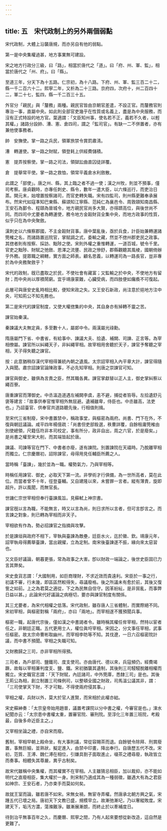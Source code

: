 ```yaml
---
---
---
```

title: 五　宋代政制上的另外兩個弱點
---




宋代政制，大體上沿襲唐規，而亦另自有他的弱點。

第一是中央集權過甚，地方事業無可建設。

宋之地方行政分三級，曰「路」，相當於唐代之「道」。曰「府、州、軍、監」，相當於唐代之「州、府」。曰「縣」。

至道三年，分天下為十五路。仁宗初，為十八路。下府、州、軍、監三百二十二，縣一千二百六十二。熙寧二年，又析為二十三路。京府四，次府十，州二百四十二，軍二十七，監四，縣一千二百三十五。

外官分「親民」與「釐務」兩種。親民官皆由京朝官差遣，不設正官。而釐務官則專治一事，直屬中央。如此則全部官吏幾乎在性質或名義上，盡是為中央服務，而沒有正式特設的地方官。葉適謂：「文臣知州事，使名若不正，義若不久者，以輕其權。」諸路分設帥、漕、憲、倉四司，謂之「監司官」。有缺一二不併置者，亦有兼他使事務者。

帥　安撫使。掌一路之兵民，領軍旅禁令賞罰肅淸。

漕　轉運使。掌一路之財賦，領登耗上供經費儲積。

憲　提弄按察使。掌一路之司法，領獄訟曲直囚徒詳覆。

倉　提舉常平使。掌一路之救恤，領常平義倉水利斂散。

此謂之「部使」。唐之州、縣，其上臨之者不過一使；漢之州牧，則並不預事，僅司考察。唐貞觀時，亦專任刺史、縣令，數年一遣大臣，以六條巡行，而吏治日蒸。開元末，始增置按察諸司，而官吏轉失職。宋有四監司，則州縣更難奉承展布。然宋代如寇凖知巴東縣、蘇頌知江寧縣、范純仁為襄邑令、周敦頤知南昌縣、王安石為鄞令、程頤為晉城令，地方親民官尚多大賢，亦得躋高位，與後世尚不同。而四司中尤要者為轉運使，務令地方金榖財貨全集中央，而地方政事的性質，似乎只在為中央聚斂。

漢刺史以六條察郡國，不主金榖財貨事。唐中葉亂後，亟於兵食，計臣始兼轉運諸筦榷之名，而諸路置巡院官，掌賦調之式，委輸之藏，然並不揔州郡吏民之政事。其揔者則有按察、採訪、黜陟之使。宋則外權之重惟轉運，一道百城，號令千里。官吏之黜陟、財賦之弛斂、恩澤之流壅、民政之慘舒，郡縣觀聽其風棱，國朝倚辦乎外務。提眾職之綱轄，實方面之師表。顧名思義，以轉運司為一路長官，豈非專於為中央務聚斂乎？

宋代的政制，旣已盡取之於民，不使社會有藏富；又監輸之於中央，不使地方有留財；而中央尚以厚積鬧窮。宜乎靖康蒙難，心臟受病，而四肢便如癱瘓不可復起。

此層可與唐安史亂時相比較，便知宋政之失。又王安石新政，尚注意於挹地方注中央，可知荊公不知先務也。

第二是宋代的諫官制度，又使大權揔集的中央，其自身亦有掉轉不靈之苦。

諫官始秦漢。

秦諫議大夫無定員，多至數十人，屬郞中令。兩漢屬光祿勳。

隋唐屬門下省、中書省，有給事中、諫議大夫、拾遺、補闕、司諫、正言等。為宰相僚屬。諫官所以糾繩天子，非糾繩宰相。故宰相用舍聽於天子，諫官予奪聽之宰相，天子得失聽之諫官。



按：此意猶稍存漢代宰相得兼統內朝之遺風。太宗詔宰相入內平章大計，諫官得隨入與聞。肅宗詔諫官論陳政事，不必先知宰相。則唐之崇諫官可知。

諫官與御史，雖俱為言責之臣，然其職各異。諫官掌獻替以正人主，御史掌糾察以繩百寮。

唐重諫官而薄御史。中丞溫造道遇左補闕李虞，恚不避，捕從者笞辱。左拾遺舒元褒等建言：「故事供奉官惟宰相外無屈避。遺補雖卑，侍臣也。中丞雖高，法吏也。」乃詔臺官、供奉官共道路聽先後，行相值則揖。

至宋代三省制廢，宋中書置禁中，稱政事堂，與樞密為兩府。尚書、門下在外，不復與朝廷議論。咸平四年楊億疏：「尚書但吏部銓選，秩曹詳覆，自餘租庸筦榷由別使總領，尺籍伍符非本司校定，事有所分，政非自出，周之六官，於是廢矣。」是尚書之權至宋大削，而其端皆起於唐。

諫議、司諫等官在門下、中書者亦廢，遂有諫院。別置諫院在天禧時。乃脫離宰相而獨立。仁宗慶曆初，詔除諫官，毋得用見任輔臣所薦之人。

當時稱「臺諫」，幾於並為一職。權勢氣力，乃與宰相等。

時稱任用諫官、御史，必取天下第一流。非學術才行俱備，為一世所高者，莫在此位。而當者曾不十年，徑登臺輔。又自建隆以來，未嘗罪一言者。縱有薄責，旋即超升。許以風聞，而無官長。

世譏仁宗世宰相但奉行臺諫風旨。見蘇軾上神宗書。

諫官旣以言為職，不能無言，時又以言為尚，則日求所以言者，但可言卽言之。而言諫之對象，則已轉為宰相而非天子。

宰相欲有作為，勢必招諫官之指摘與攻擊。

於是諫垣與政府不相下，宰執與臺諫為敵壘，廷臣水火，迄於徽、欽。靖康元年，詔宰執毋得薦舉臺諫，當出親擢，立為定制。南宋後臺諫遂不振，緣向來太惡習也。

又文臣好議論，朝暮更張，常為政事之大害。卽以財政一端論之，後世史臣固已力言其弊矣。

宋史食貨志謂：「大國制用，如巨商理財，不求近效而貴遠利。宋臣於一事之行，初議不審，行未幾，即區區然較得失，尋議廢格。後之所議未有愈於前，其後又復訾之如前。上之為君莫之適從，下之為民無自信守。因革紛紜，是非貿亂，而事弊日益以甚。」此論宋代好議論之病極切，要亦與諫官制度有關係。

其三尤要者，為宋代相權之低落。宋代政制，雖存唐人三省體制，而實際絕不同。宋初宰相，與樞密對稱「兩府」，亦曰「兩地」。而宰相遂不獲預聞兵事。

樞密一職，起唐代宗後，僅如漢之中書謁者令。雖時稱其權任侔宰相，然特以宦者任之，非朝廷正職。五代更用士人，權位眞埒宰相。宋因之，分文事任宰相，武事任樞密。故太宗命曹彬取幽州，而宰相李昉等不知。其伐遼，一日六召樞密院計議，而中書不預聞。宰相之失職可知。

又財務歸之三司，亦非宰相所得預。

三司者，為戶部司、鹽鐵司、度支使司。亦由唐代、德以來，兵寇頻仍，經費竭蹶，故每以宰相兼判度支、鹽、鐵。宋初猶襲其遺制，其後則三司駸駸脫離相權而獨立。宋史職官志謂：「天下財賦，內廷諸司，中外筦庫，悉隸三司」是也。其後王荊公為相，創立制置三司條例司，以整頓全國之財政，司馬溫公議其非，謂：「三司使掌天下財，不才可黜，不得使兩府侵其事。」

宰相之權，兵財以外，莫大於官人進賢，而宋相於此權亦絀。

宋史蘇紳奏：「太宗皇帝始用趙普，議置考課院以分中書之權，今審官是也。」涑水紀聞亦云：「太宗患中書權太重，置審官院、審刑院。至淳化三年置三班院，考殿最，自後多命近臣主之。」

又宰相坐論之禮，亦自宋而廢。

舊制，宰相早朝上殿命坐，有大事則議，常從容賜茶而退。自餘號令除拜、刑賞廢置，事無巨細，並熟狀，擬定進入，由禁中印畫，降出奉行。自唐歷五代不改。宋初，范質、王溥、魏仁溥在相位，引嫌具劄子面取進止，啜茶之禮尋廢，執政皆立而奏事。相體失其尊嚴，異乎古制矣。

故宋代雖稱中央集權，而其權實不在宰相。人主雖猜忌相臣，加以裁抑，亦不能如明代之直廢相臣，集大權於一身。則宋制乃適成其為一種弱徵，雖遇大有為之君臣如神宗、王安石者，乃亦束手而莫如何矣。

故就王室而論，雖若唐不如宋。宋無女禍，無宦寺弄權。然唐承北朝方興之氣，宋踵五代已壞之局。唐初天下文教已盛，規模早立。故漸弛漸圮，乃以奢縱敗度。宋建天下，垢汚方濃，蕩滌難淨。雖漸展漸朗，而終止於以牽補度日。

待到治平無事百年之久，而慶曆、熙寧之間，乃有人起來要想從新改造，這自然是更難了。